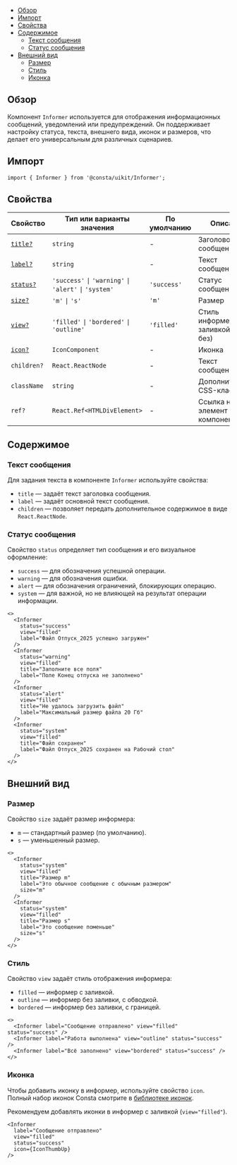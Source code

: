 

<MdxMenu>

- [Обзор](#обзор)
- [Импорт](#импорт)
- [Свойства](#свойства)
- [Содержимое](#содержимое)
  - [Текст сообщения](#текст-сообщения)
  - [Статус сообщения](#статус-сообщения)
- [Внешний вид](#внешний-вид)
  - [Размер](#размер)
  - [Стиль](#стиль)
  - [Иконка](#иконка)

</MdxMenu>

## Обзор

Компонент `Informer` используется для отображения информационных сообщений, уведомлений или предупреждений. Он поддерживает настройку статуса, текста, внешнего вида, иконок и размеров, что делает его универсальным для различных сценариев.

## Импорт

```tsx
import { Informer } from '@consta/uikit/Informer';
```

## Свойства

| Свойство                       | Тип или варианты значения                                                                                | По умолчанию | Описание                             |
| ------------------------------ | -------------------------------------------------------------------------------------------------------- | ------------ | ------------------------------------ |
| [`title?`](#текст-сообщения)   | `string`                                                                                                 | -            | Заголовок сообщения                  |
| [`label?`](#текст-сообщения)   | `string`                                                                                                 | -            | Текст сообщения                      |
| [`status?`](#статус-сообщения) | `'success'` <code>&#124;</code> `'warning'` <code>&#124;</code> `'alert'` <code>&#124;</code> `'system'` | `'success'`  | Статус сообщения                     |
| [`size?`](#размер)             | `'m'` <code>&#124;</code> `'s'`                                                                          | `'m'`        | Размер                               |
| [`view?`](#стиль)              | `'filled'` <code>&#124;</code> `'bordered'` <code>&#124;</code> `'outline'`                              | `'filled'`   | Стиль информера (с заливкой или без) |
| [`icon?`](#иконка)             | `IconComponent`                                                                                          | -            | Иконка                               |
| `children?`                    | `React.ReactNode`                                                                                        | -            | Текст сообщения                      |
| `className`                    | `string`                                                                                                 | -            | Дополнительный CSS-класс             |
| `ref?`                         | `React.Ref<HTMLDivElement>`                                                                              | -            | Ссылка на DOM-элемент компонента     |

## Содержимое

### Текст сообщения

Для задания текста в компоненте `Informer` используйте свойства:

- `title` — задаёт текст заголовка сообщения.
- `label` — задаёт основной текст сообщения.
- `children` — позволяет передать дополнительное содержимое в виде `React.ReactNode`.

### Статус сообщения

Свойство `status` определяет тип сообщения и его визуальное оформление:

- `success` — для обозначения успешной операции.
- `warning` — для обозначения ошибки.
- `alert` — для обозначения ограничений, блокирующих операцию.
- `system` — для важной, но не влияющей на результат операции информации.

<MdxTabs>

<InformerExampleStatus />

```tsx
<>
  <Informer
    status="success"
    view="filled"
    label="Файл Отпуск_2025 успешно загружен"
  />
  <Informer
    status="warning"
    view="filled"
    title="Заполните все поля"
    label="Поле Конец отпуска не заполнено"
  />
  <Informer
    status="alert"
    view="filled"
    title="Не удалось загрузить файл"
    label="Максимальный размер файла 20 Гб"
  />
  <Informer
    status="system"
    view="filled"
    title="Файл сохранен"
    label="Файл Отпуск_2025 сохранен на Рабочий стол"
  />
</>
```

</MdxTabs>

## Внешний вид

### Размер

Свойство `size` задаёт размер информера:

- `m` — стандартный размер (по умолчанию).
- `s` — уменьшенный размер.

<MdxTabs>

<InformerExampleSize />

```tsx
<>
  <Informer
    status="system"
    view="filled"
    title="Размер m"
    label="Это обычное сообщение с обычным размером"
    size="m"
  />
  <Informer
    status="system"
    view="filled"
    title="Размер s"
    label="Это сообщение поменьше"
    size="s"
  />
</>
```

</MdxTabs>

### Стиль

Свойство `view` задаёт стиль отображения информера:

- `filled` — информер с заливкой.
- `outline` — информер без заливки, с обводкой.
- `bordered` — информер без заливки, с границей.

<MdxTabs>

<InformerExampleView />

```tsx
<>
  <Informer label="Сообщение отправлено" view="filled" status="success" />
  <Informer label="Работа выполнена" view="outline" status="success" />
  <Informer label="Всё заполнено" view="bordered" status="success" />
</>
```

</MdxTabs>

### Иконка

Чтобы добавить иконку в информер, используйте свойство `icon`. Полный набор иконок Consta смотрите в [библиотеке иконок](##LIBS.LIB/lib:icons).

<MdxInformer status="warning">

Рекомендуем добавлять иконки в информер с заливкой (`view="filled"`).

</MdxInformer>

<MdxTabs>

<InformerExampleIcon />

```tsx
<Informer
  label="Сообщение отправлено"
  view="filled"
  status="success"
  icon={IconThumbUp}
/>
```

</MdxTabs>
